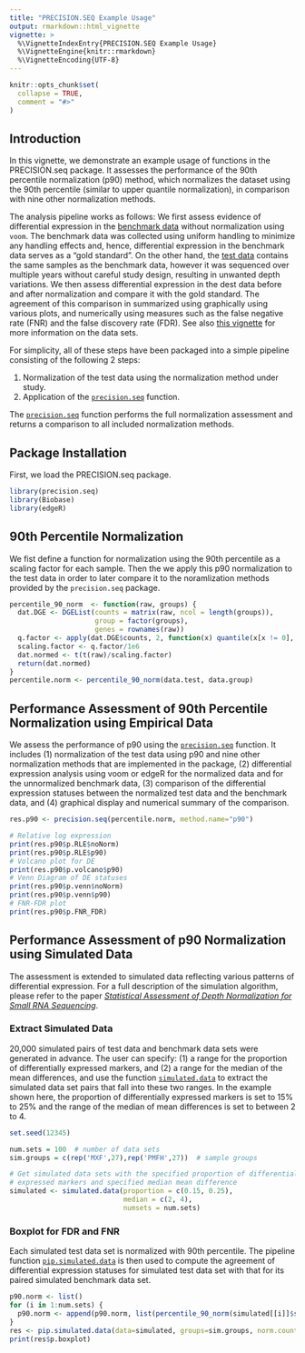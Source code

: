 ---
title: "PRECISION.SEQ Example Usage"
output: rmarkdown::html_vignette
vignette: >
  %\VignetteIndexEntry{PRECISION.SEQ Example Usage}
  %\VignetteEngine{knitr::rmarkdown}
  %\VignetteEncoding{UTF-8}
---

```{r include = FALSE}
knitr::opts_chunk$set(
  collapse = TRUE,
  comment = "#>"
)
```

## Introduction

In this vignette, we demonstrate an example usage of functions in the PRECISION.seq package. It assesses the performance of the 90th percentile normalization (p90) method, which normalizes the dataset using the 90th percentile (similar to upper quantile normalization), in comparison with nine other normalization methods.

The analysis pipeline works as follows:
We first assess evidence of differential expression in the [benchmark data](../reference/data.benchmark.html) without normalization using `voom`.
The benchmark data was collected using uniform handling to minimize any handling effects and, hence, differential expression in the benchmark data serves as a "gold standard".
On the other hand, the [test data](../reference/data.test.html) contains the same samples as the benchmark data, however it was sequenced over multiple years without careful study design, resulting in unwanted depth variations.
We then assess differential expression in the dest data before and after normalization and compare it with the gold standard.
The agreement of this comparison in summarized using graphically using various plots, and numerically using measures such as the false negative rate (FNR) and the false discovery rate (FDR).
See also [this vignette](Intro_Data.html) for more information on the data sets.

For simplicity, all of these steps have been packaged into a simple pipeline consisting of the following 2 steps:

1. Normalization of the test data using the normalization method under study.
1. Application of the [`precision.seq`](../reference/precision.seq.html) function.

The [`precision.seq`](../reference/precision.seq.html) function performs the full normalization assessment and returns a comparison to all included normalization methods.


## Package Installation

First, we load the PRECISION.seq package.

```{r setup, warning = FALSE, message = FALSE}
library(precision.seq)
library(Biobase)
library(edgeR)
```


## 90th Percentile Normalization

We fist define a function for normalization using the 90th percentile as a scaling factor for each sample.
Then the we apply this p90 normalization to the test data in order to later compare it to the noramlization methods provided by the `precision.seq` package.

```{r message = FALSE, echo = T, results = 'hide'}
percentile_90_norm  <- function(raw, groups) {
  dat.DGE <- DGEList(counts = matrix(raw, ncol = length(groups)),
                     group = factor(groups),
                     genes = rownames(raw))
  q.factor <- apply(dat.DGE$counts, 2, function(x) quantile(x[x != 0], probs = 0.9))
  scaling.factor <- q.factor/1e6
  dat.normed <- t(t(raw)/scaling.factor)
  return(dat.normed)
}
percentile.norm <- percentile_90_norm(data.test, data.group)
```

## Performance Assessment of 90th Percentile Normalization using Empirical Data

We assess the performance of p90 using the [`precision.seq`](../reference/precision.seq.html) function. It includes (1) normalization of the test data using p90 and nine other  normalization methods that are implemented in the package, (2) differential expression analysis using voom or edgeR for the normalized data and for the unnormalized benchmark data, (3) comparison of the differential expression statuses between the normalized test data and the benchmark data, and (4) graphical display and numerical summary of the comparison.

```{r message=FALSE, echo = T, results = 'hide'}
res.p90 <- precision.seq(percentile.norm, method.name="p90")
```

```{r fig.width=5, fig.height=5}
# Relative log expression
print(res.p90$p.RLE$noNorm)
print(res.p90$p.RLE$p90)
# Volcano plot for DE
print(res.p90$p.volcano$p90)
# Venn Diagram of DE statuses
print(res.p90$p.venn$noNorm)
print(res.p90$p.venn$p90)
# FNR-FDR plot
print(res.p90$p.FNR_FDR)
```

## Performance Assessment of p90 Normalization using Simulated Data

The assessment is extended to simulated data reflecting various patterns of differential expression. For a full description of the simulation algorithm, please refer to the paper [*Statistical Assessment of Depth Normalization for Small RNA Sequencing*](https://pubmed.ncbi.nlm.nih.gov/32598180/).


### Extract Simulated Data

20,000 simulated pairs of test data and benchmark data sets were generated in advance. The user can specify: (1) a range for the proportion of differentially expressed markers, and (2) a range for the median of the mean differences, and use the function [`simulated.data`](../reference/simulated.data.html) to extract the simulated data set pairs that fall into these two ranges. In the example shown here, the proportion of differentially expressed markers is set to 15% to 25% and the range of the median of mean differences is set to between 2 to 4.

```{r}
set.seed(12345)

num.sets = 100  # number of data sets
sim.groups = c(rep('MXF',27),rep('PMFH',27))  # sample groups

# Get simulated data sets with the specified proportion of differentially 
# expressed markers and specified median mean difference
simulated <- simulated.data(proportion = c(0.15, 0.25),  
                            median = c(2, 4), 
                            numsets = num.sets) 
```

### Boxplot for FDR and FNR

Each simulated test data set is normalized with 90th percentile. The pipeline function [`pip.simulated.data`](../reference/pip.simulated.data.html) is then used to compute the agreement of differential expression statuses for simulated test data set with that for its paired simulated benchmark data set.

```{r warning = FALSE, message = FALSE, results = FALSE}
p90.norm <- list()
for (i in 1:num.sets) {
  p90.norm <- append(p90.norm, list(percentile_90_norm(simulated[[i]]$simulated_test, sim.groups))) 
}
res <- pip.simulated.data(data=simulated, groups=sim.groups, norm.counts=p90.norm, method.name="p90")
print(res$p.boxplot)
```



